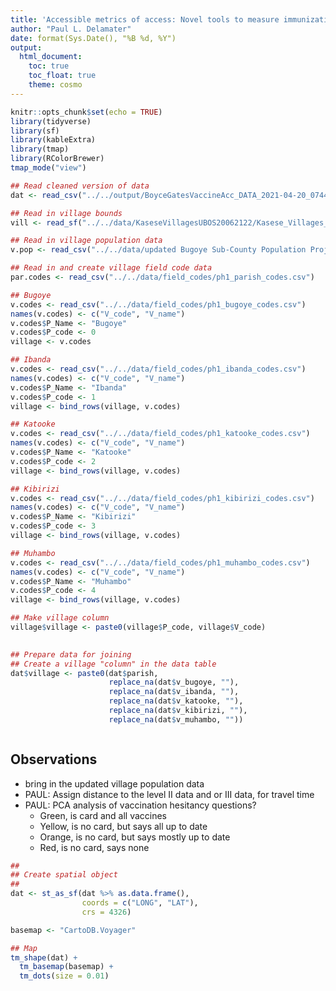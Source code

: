 ```yaml
---
title: 'Accessible metrics of access: Novel tools to measure immunization coverage, Phase 3 Initial Village Summary'
author: "Paul L. Delamater"
date: format(Sys.Date(), "%B %d, %Y")
output: 
  html_document:
    toc: true
    toc_float: true
    theme: cosmo
---
```


```r
knitr::opts_chunk$set(echo = TRUE)
library(tidyverse)
library(sf)
library(kableExtra)
library(tmap)
library(RColorBrewer)
tmap_mode("view")
```

```r

## Read cleaned version of data
dat <- read_csv("../../output/BoyceGatesVaccineAcc_DATA_2021-04-20_0744_clean_geo.csv")

## Read in village bounds
vill <- read_sf("../../data/KaseseVillagesUBOS20062122/Kasese_Villages_UBOS_2006.shp")

## Read in village population data
v.pop <- read_csv("../../data/updated Bugoye Sub-County Population Projections 2018-2020 (2).csv")

## Read in and create village field code data
par.codes <- read_csv("../../data/field_codes/ph1_parish_codes.csv")

## Bugoye
v.codes <- read_csv("../../data/field_codes/ph1_bugoye_codes.csv")
names(v.codes) <- c("V_code", "V_name")
v.codes$P_Name <- "Bugoye"
v.codes$P_code <- 0
village <- v.codes

## Ibanda
v.codes <- read_csv("../../data/field_codes/ph1_ibanda_codes.csv")
names(v.codes) <- c("V_code", "V_name")
v.codes$P_Name <- "Ibanda"
v.codes$P_code <- 1
village <- bind_rows(village, v.codes)

## Katooke
v.codes <- read_csv("../../data/field_codes/ph1_katooke_codes.csv")
names(v.codes) <- c("V_code", "V_name")
v.codes$P_Name <- "Katooke"
v.codes$P_code <- 2
village <- bind_rows(village, v.codes)

## Kibirizi
v.codes <- read_csv("../../data/field_codes/ph1_kibirizi_codes.csv")
names(v.codes) <- c("V_code", "V_name")
v.codes$P_Name <- "Kibirizi"
v.codes$P_code <- 3
village <- bind_rows(village, v.codes)

## Muhambo
v.codes <- read_csv("../../data/field_codes/ph1_muhambo_codes.csv")
names(v.codes) <- c("V_code", "V_name")
v.codes$P_Name <- "Muhambo"
v.codes$P_code <- 4
village <- bind_rows(village, v.codes)

## Make village column
village$village <- paste0(village$P_code, village$V_code)
  
```

```r

## Prepare data for joining
## Create a village "column" in the data table
dat$village <- paste0(dat$parish, 
                      replace_na(dat$v_bugoye, ""), 
                      replace_na(dat$v_ibanda, ""), 
                      replace_na(dat$v_katooke, ""), 
                      replace_na(dat$v_kibirizi, ""), 
                      replace_na(dat$v_muhambo, ""))



```

## Observations

- bring in the updated village population data
- PAUL: Assign distance to the level II data and or III data, for travel time
- PAUL: PCA analysis of vaccination hesitancy questions?
  - Green, is card and all vaccines
  - Yellow, is no card, but says all up to date
  - Orange, is no card, but says mostly up to date
  - Red, is no card, says none

```r
##
## Create spatial object
##
dat <- st_as_sf(dat %>% as.data.frame(),
                coords = c("LONG", "LAT"),
                crs = 4326)

basemap <- "CartoDB.Voyager"

## Map
tm_shape(dat) +
  tm_basemap(basemap) +
  tm_dots(size = 0.01) 

```
